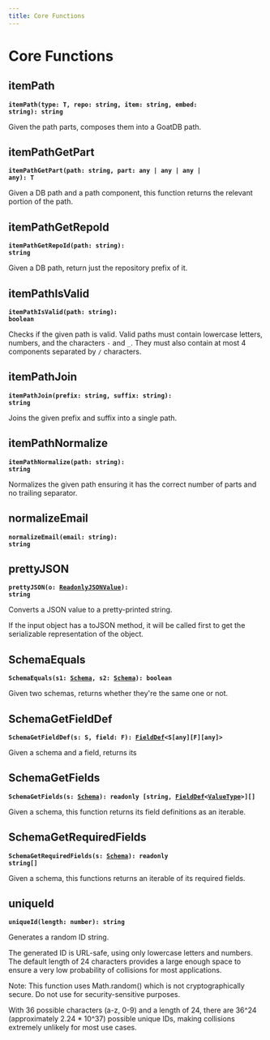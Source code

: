 ```yaml
---
title: Core Functions
---
```


# Core Functions

## itemPath

**<code>itemPath(type: T, repo: string, item: string, embed: string): string</code>**

Given the path parts, composes them into a GoatDB path.

## itemPathGetPart

**<code>itemPathGetPart(path: string, part: any | any | any | any): T</code>**

Given a DB path and a path component, this function returns the relevant
portion of the path.

## itemPathGetRepoId

**<code>itemPathGetRepoId(path: string): string</code>**

Given a DB path, return just the repository prefix of it.

## itemPathIsValid

**<code>itemPathIsValid(path: string): boolean</code>**

Checks if the given path is valid.
Valid paths must contain lowercase letters, numbers, and the characters
`-` and `_`. They must also contain at most 4 components separated by `/`
characters.

## itemPathJoin

**<code>itemPathJoin(prefix: string, suffix: string): string</code>**

Joins the given prefix and suffix into a single path.

## itemPathNormalize

**<code>itemPathNormalize(path: string): string</code>**

Normalizes the given path ensuring it has the correct number of parts
and no trailing separator.

## normalizeEmail

**<code>normalizeEmail(email: string): string</code>**

## prettyJSON

**<code>prettyJSON(o: [ReadonlyJSONValue](/api/types/readonlyjsonvalue)): string</code>**

Converts a JSON value to a pretty-printed string.

If the input object has a toJSON method, it will be called first to get
the serializable representation of the object.

## SchemaEquals

**<code>SchemaEquals(s1: [Schema](/api/types/schema), s2: [Schema](/api/types/schema)): boolean</code>**

Given two schemas, returns whether they're the same one or not.

## SchemaGetFieldDef

**<code>SchemaGetFieldDef(s: S, field: F): [FieldDef](/api/types/fielddef)&lt;S[any][F][any]&gt;</code>**

Given a schema and a field, returns its

## SchemaGetFields

**<code>SchemaGetFields(s: [Schema](/api/types/schema)): readonly [string, [FieldDef](/api/types/fielddef)&lt;[ValueType](/api/types/valuetype)&gt;][]</code>**

Given a schema, this function returns its field definitions as an iterable.

## SchemaGetRequiredFields

**<code>SchemaGetRequiredFields(s: [Schema](/api/types/schema)): readonly string[]</code>**

Given a schema, this functions returns an iterable of its required fields.

## uniqueId

**<code>uniqueId(length: number): string</code>**

Generates a random ID string.

The generated ID is URL-safe, using only lowercase letters and numbers.
The default length of 24 characters provides a large enough space to
ensure a very low probability of collisions for most applications.

Note: This function uses Math.random() which is not cryptographically secure.
Do not use for security-sensitive purposes.

With 36 possible characters (a-z, 0-9) and a length of 24, there are
36^24 (approximately 2.24 * 10^37) possible unique IDs, making
collisions extremely unlikely for most use cases.


